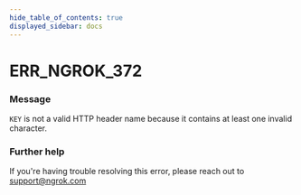 ```yaml
---
hide_table_of_contents: true
displayed_sidebar: docs
---
```



# ERR_NGROK_372

### Message

`KEY` is not a valid HTTP header name because it contains at least one invalid character.

<ErrorDetails error="err_ngrok_372" />

### Further help

If you're having trouble resolving this error, please reach out to [support@ngrok.com](mailto:support@ngrok.com?subject=Help%20with%20ERR_NGROK_372)


